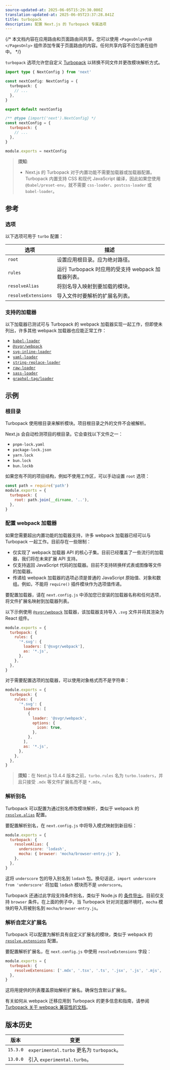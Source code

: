 ```yaml
---
source-updated-at: 2025-06-05T15:29:30.000Z
translation-updated-at: 2025-06-05T23:37:28.841Z
title: turbopack
description: 配置 Next.js 的 Turbopack 专属选项
---
```


{/* 本文档内容在应用路由和页面路由间共享。您可以使用 `<PagesOnly>内容</PagesOnly>` 组件添加专属于页面路由的内容。任何共享内容不应包裹在组件中。 */}

`turbopack` 选项允许您自定义 [Turbopack](/docs/app/api-reference/turbopack) 以转换不同文件并更改模块解析方式。

```ts filename="next.config.ts" switcher
import type { NextConfig } from 'next'

const nextConfig: NextConfig = {
  turbopack: {
    // ...
  },
}

export default nextConfig
```

```js filename="next.config.js" switcher
/** @type {import('next').NextConfig} */
const nextConfig = {
  turbopack: {
    // ...
  },
}

module.exports = nextConfig
```

> **须知**:
>
> - Next.js 的 Turbopack 对于内置功能不需要加载器或加载器配置。Turbopack 内置支持 CSS 和现代 JavaScript 编译，因此如果您使用 `@babel/preset-env`，就不需要 `css-loader`、`postcss-loader` 或 `babel-loader`。

## 参考

### 选项

以下选项可用于 `turbo` 配置：

| 选项               | 描述                                                                 |
| ------------------ | -------------------------------------------------------------------- |
| `root`             | 设置应用根目录。应为绝对路径。                                       |
| `rules`            | 运行 Turbopack 时应用的受支持 webpack 加载器列表。                   |
| `resolveAlias`     | 将别名导入映射到要加载的模块。                                       |
| `resolveExtensions` | 导入文件时要解析的扩展名列表。                                       |

### 支持的加载器

以下加载器已测试可与 Turbopack 的 webpack 加载器实现一起工作，但即使未列出，许多其他 webpack 加载器也应能正常工作：

- [`babel-loader`](https://www.npmjs.com/package/babel-loader)
- [`@svgr/webpack`](https://www.npmjs.com/package/@svgr/webpack)
- [`svg-inline-loader`](https://www.npmjs.com/package/svg-inline-loader)
- [`yaml-loader`](https://www.npmjs.com/package/yaml-loader)
- [`string-replace-loader`](https://www.npmjs.com/package/string-replace-loader)
- [`raw-loader`](https://www.npmjs.com/package/raw-loader)
- [`sass-loader`](https://www.npmjs.com/package/sass-loader)
- [`graphql-tag/loader`](https://www.npmjs.com/package/graphql-tag)

## 示例

### 根目录

Turbopack 使用根目录来解析模块。项目根目录之外的文件不会被解析。

Next.js 会自动检测项目的根目录。它会查找以下文件之一：

- `pnpm-lock.yaml`
- `package-lock.json`
- `yarn.lock`
- `bun.lock`
- `bun.lockb`

如果您有不同的项目结构，例如不使用工作区，可以手动设置 `root` 选项：

```js filename="next.config.js"
const path = require('path')
module.exports = {
  turbopack: {
    root: path.join(__dirname, '..'),
  },
}
```

### 配置 webpack 加载器

如果您需要超出内置功能的加载器支持，许多 webpack 加载器已经可以与 Turbopack 一起工作。目前存在一些限制：

- 仅实现了 webpack 加载器 API 的核心子集。目前已经覆盖了一些流行的加载器，我们将在未来扩展 API 支持。
- 仅支持返回 JavaScript 代码的加载器。目前不支持转换样式表或图像等文件的加载器。
- 传递给 webpack 加载器的选项必须是普通的 JavaScript 原始值、对象和数组。例如，不能将 `require()` 插件模块作为选项值传递。

要配置加载器，请在 `next.config.js` 中添加您已安装的加载器名称和任何选项，将文件扩展名映射到加载器列表。

以下示例使用 [`@svgr/webpack`](https://www.npmjs.com/package/@svgr/webpack) 加载器，该加载器支持导入 `.svg` 文件并将其渲染为 React 组件。

```js filename="next.config.js"
module.exports = {
  turbopack: {
    rules: {
      '*.svg': {
        loaders: ['@svgr/webpack'],
        as: '*.js',
      },
    },
  },
}
```

对于需要配置选项的加载器，可以使用对象格式而不是字符串：

```js filename="next.config.js"
module.exports = {
  turbopack: {
    rules: {
      '*.svg': {
        loaders: [
          {
            loader: '@svgr/webpack',
            options: {
              icon: true,
            },
          },
        ],
        as: '*.js',
      },
    },
  },
}
```

> **须知**：在 Next.js 13.4.4 版本之前，`turbo.rules` 名为 `turbo.loaders`，并且只接受 `.mdx` 等文件扩展名而不是 `*.mdx`。

### 解析别名

Turbopack 可以配置为通过别名修改模块解析，类似于 webpack 的 [`resolve.alias`](https://webpack.js.org/configuration/resolve/#resolvealias) 配置。

要配置解析别名，在 `next.config.js` 中将导入模式映射到新目标：

```js filename="next.config.js"
module.exports = {
  turbopack: {
    resolveAlias: {
      underscore: 'lodash',
      mocha: { browser: 'mocha/browser-entry.js' },
    },
  },
}
```

这将 `underscore` 包的导入别名到 `lodash` 包。换句话说，`import underscore from 'underscore'` 将加载 `lodash` 模块而不是 `underscore`。

Turbopack 还通过此字段支持条件别名，类似于 Node.js 的 [条件导出](https://nodejs.org/docs/latest-v18.x/api/packages.html#conditional-exports)。目前仅支持 `browser` 条件。在上面的例子中，当 Turbopack 针对浏览器环境时，`mocha` 模块的导入将被别名到 `mocha/browser-entry.js`。

### 解析自定义扩展名

Turbopack 可以配置为解析具有自定义扩展名的模块，类似于 webpack 的 [`resolve.extensions`](https://webpack.js.org/configuration/resolve/#resolveextensions) 配置。

要配置解析扩展名，在 `next.config.js` 中使用 `resolveExtensions` 字段：

```js filename="next.config.js"
module.exports = {
  turbopack: {
    resolveExtensions: ['.mdx', '.tsx', '.ts', '.jsx', '.js', '.mjs', '.json'],
  },
}
```

这将用提供的列表覆盖原始解析扩展名。确保包含默认扩展名。

有关如何从 webpack 迁移应用到 Turbopack 的更多信息和指南，请参阅 [Turbopack 关于 webpack 兼容性的文档](https://turbo.build/pack/docs/migrating-from-webpack)。

## 版本历史

| 版本      | 变更                                              |
| --------- | ------------------------------------------------- |
| `15.3.0` | `experimental.turbo` 更名为 `turbopack`。         |
| `13.0.0` | 引入 `experimental.turbo`。                       |